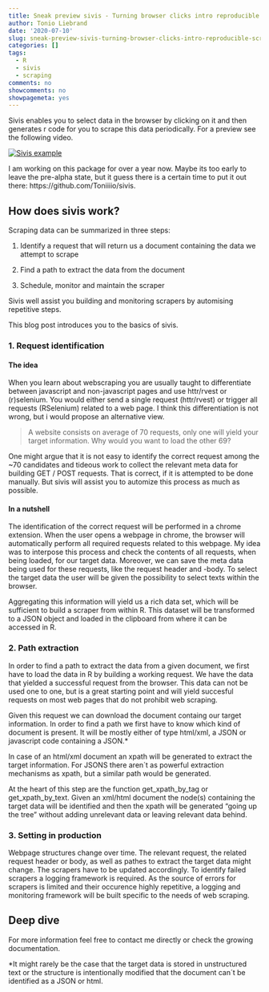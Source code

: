 ---
title: Sneak preview sivis - Turning browser clicks intro reproducible scraping code
author: Tonio Liebrand
date: '2020-07-10'
slug: sneak-preview-sivis-turning-browser-clicks-intro-reproducible-scraping-code
categories: []
tags:
  - R
  - sivis
  - scraping
comments: no
showcomments: no
showpagemeta: yes
---

Sivis enables you to select data in the browser by clicking on it and then generates r code for you to scrape this data periodically. For a preview see the following video.

[![Sivis example](/img/youtube.png)](https://www.youtube.com/watch?v=tFZ3os-GoNA)

I am working on this package for over a year now. Maybe its too early to leave the pre-alpha state, but it guess there is a certain time to put it out there: https://github.com/Toniiiio/sivis.


## How does sivis work?

Scraping data can be summarized in three steps:

1. Identify a request that will return us a document containing the data we attempt to scrape

2. Find a path to extract the data from the document

3. Schedule, monitor and maintain the scraper

Sivis well assist you building and monitoring scrapers by automising repetitive steps. 

This blog post introduces you to the basics of sivis.


### 1. Request identification

#### The idea 

When you learn about webscraping you are usually taught to differentiate between javascript and non-javascript pages and use httr/rvest or (r)selenium. You would either send a single request (httr/rvest) or trigger all requests (RSelenium) related to a web page.
I think this differentiation is not wrong, but i would propose an alternative view. 

> A website consists on average of 70 requests, only one will yield your target information. Why would you want to load the other 69?

One might argue that it is not easy to identify the correct request among the ~70 candidates and tideous work to collect the relevant meta data for building GET / POST requests. That is correct, if it is attempted to be done manually. But sivis will assist you to automize this process as much as possible.

#### In a nutshell
The identification of the correct request will be performed in a chrome extension. When the user opens a webpage in chrome, the browser will automatically perform all required requests related to this webpage. My idea was to interpose this process and check the contents of all requests, when being loaded, for our target data. Moreover, we can save the meta data being used for these requests, like the request header and -body.
To select the target data the user will be given the possibility to select texts within the browser.

Aggregating this information will yield us a rich data set, which will be sufficient to build a scraper from within R.
This dataset will be transformed to a JSON object and loaded in the clipboard from where it can be accessed in R.

### 2. Path extraction

In order to find a path to extract the data from a given document, we first have to load the data in R by building a working request. We have the data that yielded a successful request from the browser. This data can not be used one to one, but is a great starting point and will yield succesful requests on most web pages that do not prohibit web scraping.

Given this request we can download the document containg our target information. In order to find a path we first have to know which kind of document is present. It will be mostly either of type html/xml, a JSON or javascript code containing a JSON.*

In case of an html/xml document an xpath will be generated to extract the target information. For JSONS there aren´t as powerful extraction mechanisms as xpath, but a similar path would be generated.

At the heart of this step are the function get_xpath_by_tag or get_xpath_by_text. Given an xml/html document the node(s) containing the target data will be identified and then the xpath will be generated "going up the tree" without adding unrelevant data or leaving relevant data behind.

### 3. Setting in production

Webpage structures change over time. The relevant request, the related request header or body, as well as pathes to extract the target data might change. The scrapers have to be updated accordingly.
To identify failed scrapers a logging framework is required. As the source of errors for scrapers is limited and their occurence highly repetitive, a logging and monitoring framework will be built specific to the needs of web scraping.

## Deep dive

For more information feel free to contact me directly or check the growing documentation.

*It might rarely be the case that the target data is stored in unstructured text or the structure is intentionally modified that the document can´t be identified as a JSON or html.
